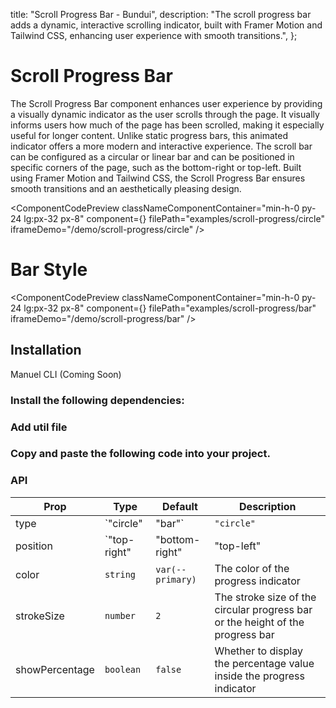   title: "Scroll Progress Bar - Bundui",
  description:
    "The scroll progress bar adds a dynamic, interactive scrolling indicator, built with Framer Motion and Tailwind CSS, enhancing user experience with smooth transitions.",
};


# Scroll Progress Bar

The Scroll Progress Bar component enhances user experience by providing a visually dynamic indicator as the user scrolls through the page. It visually informs users how much of the page has been scrolled, making it especially useful for longer content. Unlike static progress bars, this animated indicator offers a more modern and interactive experience. The scroll bar can be configured as a circular or linear bar and can be positioned in specific corners of the page, such as the bottom-right or top-left. Built using Framer Motion and Tailwind CSS, the Scroll Progress Bar ensures smooth transitions and an aesthetically pleasing design.

<ComponentCodePreview
  classNameComponentContainer="min-h-0 py-24 lg:px-32 px-8"
  component={<ScrollProgressBarExample />}
  filePath="examples/scroll-progress/circle"
  iframeDemo="/demo/scroll-progress/circle"
/>

# Bar Style

<ComponentCodePreview
  classNameComponentContainer="min-h-0 py-24 lg:px-32 px-8"
  component={<ScrollProgressBarExample />}
  filePath="examples/scroll-progress/bar"
  iframeDemo="/demo/scroll-progress/bar"
/>

## Installation

<Tabs defaultValue="manuel" className="w-[400px]">
    <TabsList>
        <TabsTrigger value="manuel">Manuel</TabsTrigger>
        <TabsTrigger disabled value="cli">CLI (Coming Soon)</TabsTrigger>
    </TabsList>
</Tabs>

### Install the following dependencies:

<CodeRenderer code="npm i motion clsx tailwind-merge" lang="bash" />

### Add util file

<CodeBlock filePath="lib/utils.ts" />

### Copy and paste the following code into your project.

<CodeBlock filePath="components/core/scroll-progress-bar.tsx" />

### API

| Prop            | Type                | Default        | Description                                                                 |
|-----------------|---------------------|----------------|-----------------------------------------------------------------------------|
| type            | `"circle" | "bar"`  | `"circle"`      | The type of progress bar, either a circular or bar representation            |
| position        | `"top-right" | "bottom-right" | "top-left" | "bottom-left"` | `"bottom-right"`  | The position of the progress bar on the screen (top-right, bottom-right, top-left, bottom-left) |
| color           | `string`            | `var(--primary)`| The color of the progress indicator                                         |
| strokeSize      | `number`            | `2`            | The stroke size of the circular progress bar or the height of the progress bar |
| showPercentage  | `boolean`           | `false`        | Whether to display the percentage value inside the progress indicator        |

